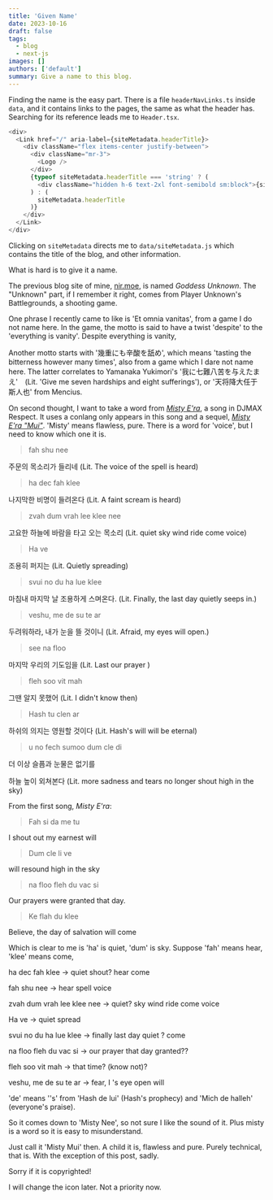 ```yaml
---
title: 'Given Name'
date: 2023-10-16
draft: false
tags:
  - blog
  - next-js
images: []
authors: ['default']
summary: Give a name to this blog.
---
```


Finding the name is the easy part. There is a file `headerNavLinks.ts` inside `data`, and it contains links to the pages, the same as what the header has. Searching for its reference leads me to `Header.tsx`.

```js
<div>
  <Link href="/" aria-label={siteMetadata.headerTitle}>
    <div className="flex items-center justify-between">
      <div className="mr-3">
        <Logo />
      </div>
      {typeof siteMetadata.headerTitle === 'string' ? (
        <div className="hidden h-6 text-2xl font-semibold sm:block">{siteMetadata.headerTitle}</div>
      ) : (
        siteMetadata.headerTitle
      )}
    </div>
  </Link>
</div>
```

Clicking on `siteMetadata` directs me to `data/siteMetadata.js` which contains the title of the blog, and other information.

What is hard is to give it a name.

The previous blog site of mine, [nir.moe](https://nir.moe), is named _Goddess Unknown_. The "Unknown" part, if I remember it right, comes from Player Unknown's Battlegrounds, a shooting game.

One phrase I recently came to like is 'Et omnia vanitas', from a game I do not name here. In the game, the motto is said to have a twist 'despite' to the 'everything is vanity'. Despite everything is vanity,

Another motto starts with '幾重にも辛酸を舐め', which means 'tasting the bitterness however many times', also from a game which I dare not name here. The latter correlates to Yamanaka Yukimori's '我に七難八苦を与えたまえ'　(Lit. 'Give me seven hardships and eight sufferings'), or '天将降大任于斯人也' from Mencius.

On second thought, I want to take a word from [_Misty E'ra_](https://youtu.be/QJlHmk1GLOA), a song in DJMAX Respect. It uses a conlang only appears in this song and a sequel, [_Misty E'ra "Mui"_](https://youtu.be/7gv3vx-E5bM). 'Misty' means flawless, pure. There is a word for 'voice', but I need to know which one it is.

> fah shu nee

주문의 목소리가 들리네 (Lit. The voice of the spell is heard)

> ha dec fah klee

나지막한 비명이 들려온다 (Lit. A faint scream is heard)

> zvah dum vrah lee klee nee

고요한 하늘에 바람을 타고 오는 목소리 (Lit. quiet sky wind ride come voice)

> Ha ve

조용히 퍼지는 (Lit. Quietly spreading)

> svui no du ha lue klee

마침내 마지막 날 조용하게 스며온다. (Lit. Finally, the last day quietly seeps in.)

> veshu, me de su te ar

두려워하라, 내가 눈을 뜰 것이니 (Lit. Afraid, my eyes will open.)

> see na floo

마지막 우리의 기도임을 (Lit. Last our prayer )

> fleh soo vit mah

그땐 알지 못했어 (Lit. I didn't know then)

> Hash tu clen ar

하쉬의 의지는 영원할 것이다 (Lit. Hash's will will be eternal)

> u no fech sumoo dum cle di

더 이상 슬픔과 눈물은 없기를

하늘 높이 외쳐본다 (Lit. more sadness and tears no longer shout high in the sky)

From the first song, _Misty E'ra_:

> Fah si da me tu

I shout out my earnest will

> Dum cle li ve

will resound high in the sky

> na floo fleh du vac si

Our prayers were granted that day.

> Ke flah du klee

Believe, the day of salvation will come

Which is clear to me is 'ha' is quiet, 'dum' is sky. Suppose 'fah' means hear, 'klee' means come,

ha dec fah klee -> quiet shout? hear come

fah shu nee -> hear spell voice

zvah dum vrah lee klee nee -> quiet? sky wind ride come voice

Ha ve -> quiet spread

svui no du ha lue klee -> finally last day quiet ? come

na floo fleh du vac si -> our prayer that day granted??

fleh soo vit mah -> that time? (know not)?

veshu, me de su te ar -> fear, I 's eye open will

'de' means ''s' from 'Hash de lui' (Hash's prophecy) and 'Mich de halleh' (everyone's praise).

So it comes down to 'Misty Nee', so not sure I like the sound of it. Plus misty is a word so it is easy to misunderstand.

Just call it 'Misty Mui' then. A child it is, flawless and pure. Purely technical, that is. With the exception of this post, sadly.

Sorry if it is copyrighted!

I will change the icon later. Not a priority now.

